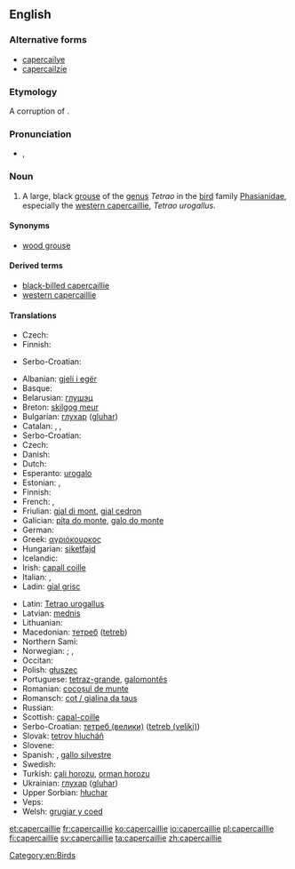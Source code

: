 ==English==

{{wikipedia}}
{{wikipedia|capercaillie}}
{{wikispecies|Tetrao urogallus}}

===Alternative forms===
* [[capercailye]]
* [[capercailzie]]

===Etymology===
A {{etyl|sco}} corruption of {{etyl|gd}} {{term|capull coille||great cock of the woods|lang=gd}}.

===Pronunciation===
* {{IPA|/kæpəˈkeɪli/|/kæpəˈkeɪlji/}}, {{X-SAMPA|/k{p@"keIli/|/k{p@"keIlji/}}

===Noun===
{{en-noun}}

# A large, black [[grouse]] of the [[genus]] ''Tetrao'' in the [[bird]] family [[Phasianidae]], especially the [[western capercaillie]], ''Tetrao urogallus''.

====Synonyms====
* {{sense|Tetrao urogallus}} [[wood grouse]]

====Derived terms====
* [[black-billed capercaillie]]
* [[western capercaillie]]

====Translations====
{{trans-top|bird of the genus ''Tetrao''}}
* Czech: {{t+|cs|tetřev}}
* Finnish: {{t+|fi|metso}}
{{trans-mid}}
* Serbo-Croatian: {{t-|sh|tetrijeb|m}}
{{trans-bottom}}

{{rfc-tsort|duplicate language: Serbo-Croatian}}
{{trans-top|''Tetrao urogallus''}}
* Albanian: [[gjeli i egër]]
* Basque: {{t-|eu|basoilar}}
* Belarusian: [[глушэц]]
* Breton: [[skilgog meur]]
* Bulgarian: [[глухар]] ([[gluhar]])
* Catalan: {{t-|ca|gall fer|m}}, {{t-|ca|gall salvatge|m}}, {{t-|ca|gall de bosc|m}}
* Serbo-Croatian: {{t-|sh|tetrijeb gluhan|m}}
* Czech: {{t-|cs|tetřev hlušec}}
* Danish: {{t-|da|tjur}}
* Dutch: {{t-|nl|auerhoen|n}}
* Esperanto: [[urogalo]]
* Estonian: {{t-|et|metsis}}, {{t-|et|mőtus}}
* Finnish: {{t+|fi|metso}}
* French: {{t+|fr|grand tétras|m}}, {{t+|fr|grand coq de bruyère|m}}
* Friulian: [[gjal di mont]], [[gjal cedron]]
* Galician: [[pita do monte]], [[galo do monte]]
* German: {{t+|de|Auerhuhn|n}}
* Greek: [[αγριόκουρκος]] '' ''
* Hungarian: [[siketfajd]]
* Icelandic: {{t-|is|þiður}}
* Irish: [[capall coille]]
* Italian: {{t-|it|urogallo|m}}, {{t-|it|gallo cedrone|m}}
* Ladin: [[gial grisc]]
{{trans-mid}}
* Latin: [[Tetrao urogallus]] '' ''
* Latvian: [[mednis]]
* Lithuanian: {{t+|lt|kurtinys}}
* Macedonian: [[тетреб]] ([[tetreb]])
* Northern Sami: {{tø|se|čukčá}}
* Norwegian: {{t+|no|storfugl}}; {{t+|no|tiur}} {{qualifier|male}}, {{t+|no|røy}} {{qualifier|female}}
* Occitan: {{t-|oc|pollambèrt|m}}
* Polish: [[głuszec]] '' ''
* Portuguese: [[tetraz-grande]], [[galomontês]]
* Romanian: [[cocoșul de munte]]
* Romansch: [[cot / gialina da taus]]
* Russian: {{t+|ru|глухарь|m|tr=gluχár'}}
* Scottish: [[capal-coille]]
* Serbo-Croatian: [[тетреб (велики)]] ([[tetreb (veliki)]])
* Slovak: [[tetrov hlucháň]]
* Slovene: {{t+|sl|divji petelin}}
* Spanish: {{t+|es|urogallo|m}}, [[gallo silvestre]] {{m}}
* Swedish: {{t+|sv|tjäder}}
* Turkish: [[çali horozu]], [[orman horozu]]
* Ukrainian: [[глухар]] ([[gluhar]])
* Upper Sorbian: [[hłuchar]]
* Veps: {{tø|vep|mecoi}}
* Welsh: [[grugiar y coed]]
{{trans-bottom}}

[[Category:en:Birds]]

[[et:capercaillie]]
[[fr:capercaillie]]
[[ko:capercaillie]]
[[io:capercaillie]]
[[pl:capercaillie]]
[[fi:capercaillie]]
[[sv:capercaillie]]
[[ta:capercaillie]]
[[zh:capercaillie]]